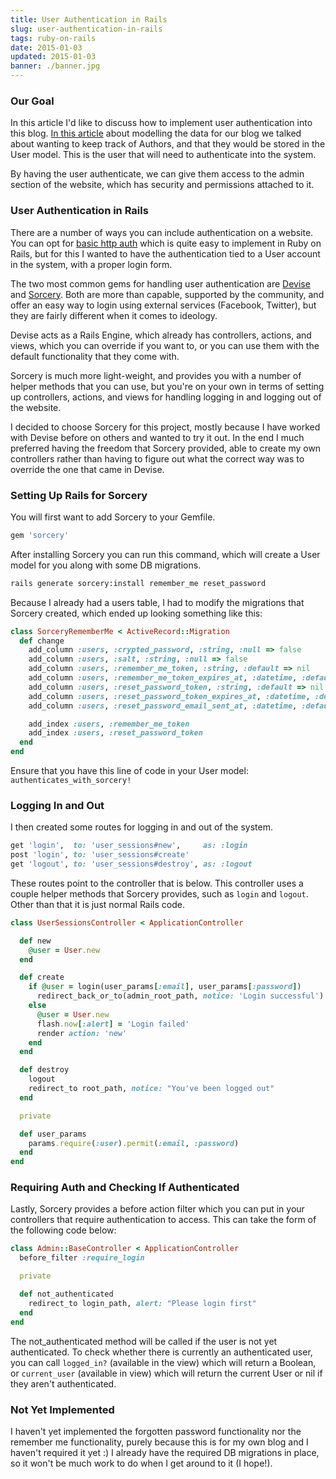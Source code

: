 ```yaml
---
title: User Authentication in Rails
slug: user-authentication-in-rails
tags: ruby-on-rails
date: 2015-01-03
updated: 2015-01-03
banner: ./banner.jpg
---
```


### Our Goal

In this article I'd like to discuss how to implement user authentication into this blog. [In this article](http://www.leighhalliday.com/posts/making-this-site-modelling-data) about modelling the data for our blog we talked about wanting to keep track of Authors, and that they would be stored in the User model. This is the user that will need to authenticate into the system.

By having the user authenticate, we can give them access to the admin section of the website, which has security and permissions attached to it.

### User Authentication in Rails

There are a number of ways you can include authentication on a website. You can opt for [basic http auth](http://api.rubyonrails.org/classes/ActionController/HttpAuthentication/Basic.html) which is quite easy to implement in Ruby on Rails, but for this I wanted to have the authentication tied to a User account in the system, with a proper login form.

The two most common gems for handling user authentication are [Devise](https://github.com/plataformatec/devise) and [Sorcery](https://github.com/NoamB/sorcery). Both are more than capable, supported by the community, and offer an easy way to login using external services (Facebook, Twitter), but they are fairly different when it comes to ideology.

Devise acts as a Rails Engine, which already has controllers, actions, and views, which you can override if you want to, or you can use them with the default functionality that they come with.

Sorcery is much more light-weight, and provides you with a number of helper methods that you can use, but you're on your own in terms of setting up controllers, actions, and views for handling logging in and logging out of the website.

I decided to choose Sorcery for this project, mostly because I have worked with Devise before on others and wanted to try it out. In the end I much preferred having the freedom that Sorcery provided, able to create my own controllers rather than having to figure out what the correct way was to override the one that came in Devise.

### Setting Up Rails for Sorcery

You will first want to add Sorcery to your Gemfile.

```ruby
gem 'sorcery'
```

After installing Sorcery you can run this command, which will create a User model for you along with some DB migrations.

```bash
rails generate sorcery:install remember_me reset_password
```

Because I already had a users table, I had to modify the migrations that Sorcery created, which ended up looking something like this:

```ruby
class SorceryRememberMe < ActiveRecord::Migration
  def change
    add_column :users, :crypted_password, :string, :null => false
    add_column :users, :salt, :string, :null => false
    add_column :users, :remember_me_token, :string, :default => nil
    add_column :users, :remember_me_token_expires_at, :datetime, :default => nil
    add_column :users, :reset_password_token, :string, :default => nil
    add_column :users, :reset_password_token_expires_at, :datetime, :default => nil
    add_column :users, :reset_password_email_sent_at, :datetime, :default => nil

    add_index :users, :remember_me_token
    add_index :users, :reset_password_token
  end
end
```

Ensure that you have this line of code in your User model: `authenticates_with_sorcery!`

### Logging In and Out

I then created some routes for logging in and out of the system.

```ruby
get 'login',  to: 'user_sessions#new',     as: :login
post 'login', to: 'user_sessions#create'
get 'logout', to: 'user_sessions#destroy', as: :logout
```

These routes point to the controller that is below. This controller uses a couple helper methods that Sorcery provides, such as `login` and `logout`. Other than that it is just normal Rails code.

```ruby
class UserSessionsController < ApplicationController

  def new
    @user = User.new
  end

  def create
    if @user = login(user_params[:email], user_params[:password])
      redirect_back_or_to(admin_root_path, notice: 'Login successful')
    else
      @user = User.new
      flash.now[:alert] = 'Login failed'
      render action: 'new'
    end
  end

  def destroy
    logout
    redirect_to root_path, notice: "You've been logged out"
  end

  private

  def user_params
    params.require(:user).permit(:email, :password)
  end
end
```

### Requiring Auth and Checking If Authenticated

Lastly, Sorcery provides a before action filter which you can put in your controllers that require authentication to access. This can take the form of the following code below:

```ruby
class Admin::BaseController < ApplicationController
  before_filter :require_login

  private

  def not_authenticated
    redirect_to login_path, alert: "Please login first"
  end
end
```

The not_authenticated method will be called if the user is not yet authenticated. To check whether there is currently an authenticated user, you can call `logged_in?` (available in the view) which will return a Boolean, or `current_user` (available in view) which will return the current User or nil if they aren't authenticated.

### Not Yet Implemented

I haven't yet implemented the forgotten password functionality nor the remember me functionality, purely because this is for my own blog and I haven't required it yet :) I already have the required DB migrations in place, so it won't be much work to do when I get around to it (I hope!).